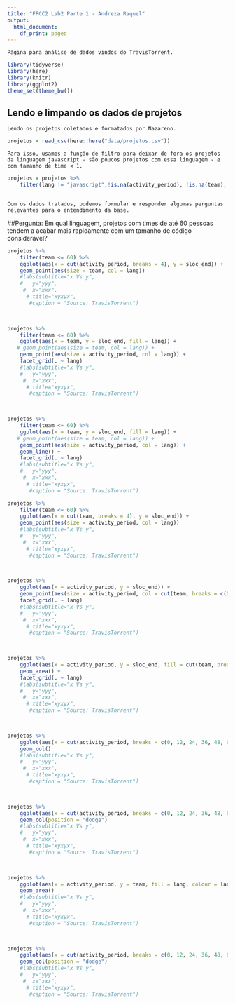 ```yaml
---
title: "FPCC2 Lab2 Parte 1 - Andreza Raquel"
output:
  html_document:
    df_print: paged
---
```


    Página para análise de dados vindos do TravisTorrent.

```r
library(tidyverse)
library(here)
library(knitr)
library(ggplot2)
theme_set(theme_bw())
```

## Lendo e limpando os dados de projetos

    Lendo os projetos coletados e formatados por Nazareno. 

```r
projetos = read_csv(here::here("data/projetos.csv"))
```

    

    Para isso, usamos a função de filtro para deixar de fora os projetos da linguagem javascript - são poucos projetos com essa linguagem - e com tamanho de time < 1.
    
```r
projetos = projetos %>% 
    filter(lang != "javascript",!is.na(activity_period), !is.na(team), !is.na(lang), !is.na(sloc_end), team <= 60)
 
```

    
    Com os dados tratados, podemos formular e responder algumas perguntas relevantes para o entendimento da base.
    
##Pergunta: Em qual linguagem, projetos com times de até 60 pessoas tendem a acabar mais rapidamente com um tamanho de código considerável?

```r
projetos %>%
    filter(team <= 60) %>%
    ggplot(aes(x = cut(activity_period, breaks = 4), y = sloc_end)) +
    geom_point(aes(size = team, col = lang)) 
    #labs(subtitle="x Vs y", 
    #   y="yyy", 
     #  x="xxx", 
      # title="xyxyx", 
       #caption = "Source: TravisTorrent")

    
```
```r
projetos %>%
    filter(team <= 60) %>%
    ggplot(aes(x = team, y = sloc_end, fill = lang)) +
   # geom_point(aes(size = team, col = lang)) +
    geom_point(aes(size = activity_period, col = lang)) +
    facet_grid(. ~ lang)
    #labs(subtitle="x Vs y", 
    #   y="yyy", 
     #  x="xxx", 
      # title="xyxyx", 
       #caption = "Source: TravisTorrent")

    
```

```r
projetos %>%
    filter(team <= 60) %>%
    ggplot(aes(x = team, y = sloc_end, fill = lang)) +
   # geom_point(aes(size = team, col = lang)) +
    geom_point(aes(size = activity_period, col = lang)) +
    geom_line() +
    facet_grid(. ~ lang)
    #labs(subtitle="x Vs y", 
    #   y="yyy", 
     #  x="xxx", 
      # title="xyxyx", 
       #caption = "Source: TravisTorrent")
```


```r
projetos %>%
    filter(team <= 60) %>%
    ggplot(aes(x = cut(team, breaks = 4), y = sloc_end)) +
    geom_point(aes(size = activity_period, col = lang)) 
    #labs(subtitle="x Vs y", 
    #   y="yyy", 
     #  x="xxx", 
      # title="xyxyx", 
       #caption = "Source: TravisTorrent")

    
```

```r
projetos %>%
    ggplot(aes(x = activity_period, y = sloc_end)) +
    geom_point(aes(size = activity_period, col = cut(team, breaks = c(0, 15, 30, 45, 60)))) +
    facet_grid(. ~ lang)
    #labs(subtitle="x Vs y", 
    #   y="yyy", 
     #  x="xxx", 
      # title="xyxyx", 
       #caption = "Source: TravisTorrent")

    
```
```r
projetos %>%
    ggplot(aes(x = activity_period, y = sloc_end, fill = cut(team, breaks = c(0, 15, 30, 45, 60)))) +
    geom_area() +
    facet_grid(. ~ lang)
    #labs(subtitle="x Vs y", 
    #   y="yyy", 
     #  x="xxx", 
      # title="xyxyx", 
       #caption = "Source: TravisTorrent")

    
```

```r
projetos %>%
    ggplot(aes(x = cut(activity_period, breaks = c(0, 12, 24, 36, 48, 60, 72, 84), labels = c("Até 1 ano", "1 a 2 anos", "2 a 3 anos", "3 a 4 anos", "4 a 5 anos" , "5 a 6 anos", "6 a 7 anos")), y = team, fill = lang)) +
    geom_col() 
    #labs(subtitle="x Vs y", 
    #   y="yyy", 
     #  x="xxx", 
      # title="xyxyx", 
       #caption = "Source: TravisTorrent")

    
```

```r
projetos %>%
    ggplot(aes(x = cut(activity_period, breaks = c(0, 12, 24, 36, 48, 60, 72, 84), labels = c("Até 1 ano", "1 a 2 anos", "2 a 3 anos", "3 a 4 anos", "4 a 5 anos" , "5 a 6 anos", "6 a 7 anos")), y = team, fill = lang)) +
    geom_col(position = "dodge") 
    #labs(subtitle="x Vs y", 
    #   y="yyy", 
     #  x="xxx", 
      # title="xyxyx", 
       #caption = "Source: TravisTorrent")

    
```
```r
projetos %>%
    ggplot(aes(x = activity_period, y = team, fill = lang, colour = lang)) +
    geom_area() 
    #labs(subtitle="x Vs y", 
    #   y="yyy", 
     #  x="xxx", 
      # title="xyxyx", 
       #caption = "Source: TravisTorrent")

    
```

```r
projetos %>%
    ggplot(aes(x = cut(activity_period, breaks = c(0, 12, 24, 36, 48, 60, 72, 84), labels = c("Até 1 ano", "1 a 2 anos", "2 a 3 anos", "3 a 4 anos", "4 a 5 anos" , "5 a 6 anos", "6 a 7 anos")), y = team, fill = lang)) +
    geom_col(position = "dodge") 
    #labs(subtitle="x Vs y", 
    #   y="yyy", 
     #  x="xxx", 
      # title="xyxyx", 
       #caption = "Source: TravisTorrent")

    
```



    